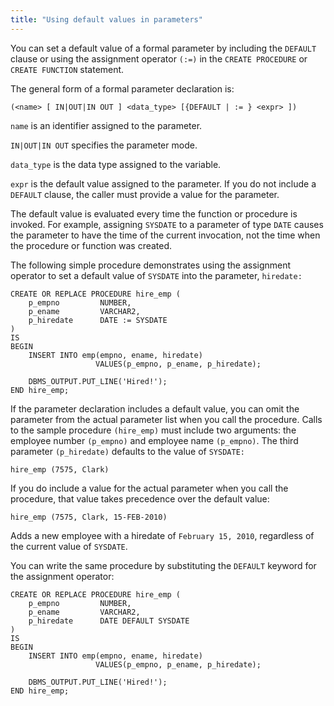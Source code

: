 ```yaml
---
title: "Using default values in parameters"
---
```


<div id="using_default_values_in_parameters" class="registered_link"></div>

You can set a default value of a formal parameter by including the `DEFAULT` clause or using the assignment operator `(:=)` in the `CREATE PROCEDURE` or `CREATE FUNCTION` statement.

The general form of a formal parameter declaration is:

```text
(<name> [ IN|OUT|IN OUT ] <data_type> [{DEFAULT | := } <expr> ])
```

`name` is an identifier assigned to the parameter.

`IN|OUT|IN OUT` specifies the parameter mode.

`data_type` is the data type assigned to the variable.

`expr` is the default value assigned to the parameter. If you do not include a `DEFAULT` clause, the caller must provide a value for the parameter.

The default value is evaluated every time the function or procedure is invoked. For example, assigning `SYSDATE` to a parameter of type `DATE` causes the parameter to have the time of the current invocation, not the time when the procedure or function was created.

The following simple procedure demonstrates using the assignment operator to set a default value of `SYSDATE` into the parameter, `hiredate:`

```text
CREATE OR REPLACE PROCEDURE hire_emp (
    p_empno         NUMBER,
    p_ename         VARCHAR2,
    p_hiredate      DATE := SYSDATE
)
IS
BEGIN
    INSERT INTO emp(empno, ename, hiredate)
                   VALUES(p_empno, p_ename, p_hiredate);

    DBMS_OUTPUT.PUT_LINE('Hired!');
END hire_emp;
```

If the parameter declaration includes a default value, you can omit the parameter from the actual parameter list when you call the procedure. Calls to the sample procedure `(hire_emp)` must include two arguments: the employee number `(p_empno)` and employee name `(p_empno)`. The third parameter `(p_hiredate)` defaults to the value of `SYSDATE:`

```text
hire_emp (7575, Clark)
```

If you do include a value for the actual parameter when you call the procedure, that value takes precedence over the default value:

```text
hire_emp (7575, Clark, 15-FEB-2010)
```

Adds a new employee with a hiredate of `February 15, 2010`, regardless of the current value of `SYSDATE`.

You can write the same procedure by substituting the `DEFAULT` keyword for the assignment operator:

```text
CREATE OR REPLACE PROCEDURE hire_emp (
    p_empno         NUMBER,
    p_ename         VARCHAR2,
    p_hiredate      DATE DEFAULT SYSDATE
)
IS
BEGIN
    INSERT INTO emp(empno, ename, hiredate)
                   VALUES(p_empno, p_ename, p_hiredate);

    DBMS_OUTPUT.PUT_LINE('Hired!');
END hire_emp;
```
